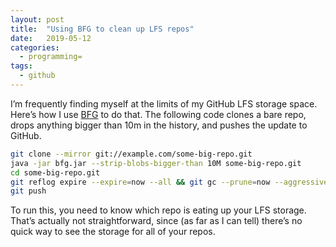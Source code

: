```yaml
---
layout: post
title:  "Using BFG to clean up LFS repos"
date:   2019-05-12
categories:
  - programming=
tags:
  - github
---
```

  
I'm frequently finding myself at the limits of my GitHub LFS storage space. Here's how I use [BFG](https://rtyley.github.io/bfg-repo-cleaner/) to do that. The following code clones a bare repo, drops anything bigger than 10m in the history, and pushes the update to GitHub.

```bash
git clone --mirror git://example.com/some-big-repo.git
java -jar bfg.jar --strip-blobs-bigger-than 10M some-big-repo.git
cd some-big-repo.git
git reflog expire --expire=now --all && git gc --prune=now --aggressive
git push
```

To run this, you need to know which repo is eating up your LFS storage. That's actually not  straightforward, since (as far as I can tell) there's no quick way to see the storage for all of your repos.
